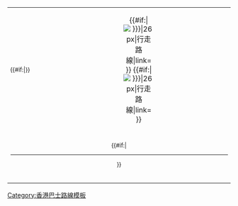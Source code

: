 {| class="routebox" style="border:1px solid #999; background:{{{背景顏色|}}}; margin:0.5em auto"
|-
|width="6%" style="font-size:small" valign="top"|{{#if:{{{模板名稱|}}}|{{Navbar|{{{模板名稱|}}}|mini=1}}}}
|style="text-align:center" valign="top"|{{#if:{{{標誌|}}}|[[File:{{{標誌|}}}|26px|行走路線|link=]]}} {{#if:{{{標誌2|}}}|[[File:{{{標誌2|}}}|26px|行走路線|link=]]}} '''{{{名稱|行走路線}}}'''
|width="6%" align="right" valign="top"|
|-
|colspan="3" style="background:{{{代表色|black}}}; height:5px"|
|-
|colspan="3" style="text-align:center; font-size:small"|{{{車站列表|}}} {{#if:{{{備註|}}}|<hr>}}
|-
|colspan="3" style="font-size:small"|{{{備註|}}}
|}<noinclude>
{{Documentation}}
{{香港公共汽車路線格式模板}}
[[Category:香港巴士路線模板]]
</noinclude>
